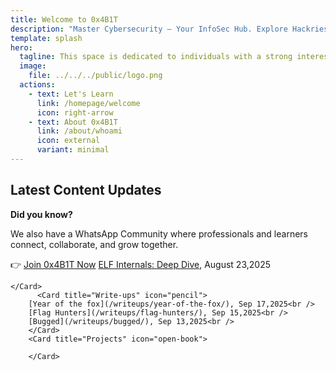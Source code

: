 ```yaml
---
title: Welcome to 0x4B1T
description: "Master Cybersecurity – Your InfoSec Hub. Explore Hackries, write-ups, articles, and more for in-depth insights."
template: splash
hero:
  tagline: This space is dedicated to individuals with a strong interest in the world of security. Here, you will find informative blogs, write-ups, roadmaps, resources, and more. Let’s break things down together.
  image:
    file: ../../../public/logo.png
  actions:
    - text: Let's Learn
      link: /homepage/welcome
      icon: right-arrow
    - text: About 0x4B1T
      link: /about/whoami
      icon: external
      variant: minimal
---
```



## Latest Content Updates


**Did you know?**  
  
We also have a WhatsApp Community where professionals and learners connect, collaborate, and grow together.  
  
👉 [Join 0x4B1T Now](https://chat.whatsapp.com/HOJpyncUr558i7hYtNZeer)
<CardGrid stagger>
	<Card title="Hackries" icon="star">
[ELF Internals: Deep Dive](/hackries/find-your-way/#1-elf-internals-deep-dive), August 23,2025
        </Card>
	<Card title="Articles" icon="document">

	</Card>
          <Card title="Write-ups" icon="pencil">
		[Year of the fox](/writeups/year-of-the-fox/), Sep 17,2025<br />
		[Flag Hunters](/writeups/flag-hunters/), Sep 15,2025<br />
		[Bugged](/writeups/bugged/), Sep 13,2025<br />
        </Card>
        <Card title="Projects" icon="open-book">
               
        </Card>
</CardGrid>



